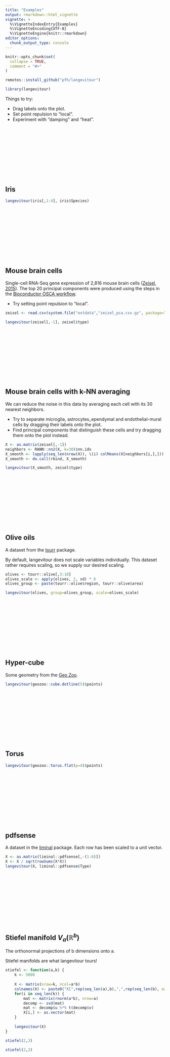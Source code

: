 ```yaml
---
title: "Examples"
output: rmarkdown::html_vignette
vignette: >
  %\VignetteIndexEntry{Examples}
  %\VignetteEncoding{UTF-8}
  %\VignetteEngine{knitr::rmarkdown}
editor_options: 
  chunk_output_type: console
---
```


<style>
h2,h3,h4 { margin-top: 200px; }
</style>

```r
knitr::opts_chunk$set(
  collapse = TRUE,
  comment = "#>"
)
```

```r
remotes::install_github("pfh/langevitour")
```

```r
library(langevitour)
```

Things to try:

* Drag labels onto the plot.
* Set point repulsion to "local".
* Experiment with "damping" and "heat".

## Iris

```r
langevitour(iris[,1:4], iris$Species)
```


## Mouse brain cells

Single-cell RNA-Seq gene expression of 2,816 mouse brain cells ([Zeisel, 2015](https://pubmed.ncbi.nlm.nih.gov/25700174/)). The top 20 principal components were produced using the steps in the [Bioconductor OSCA workflow](http://bioconductor.org/books/3.13/OSCA.workflows/zeisel-mouse-brain-strt-seq.html).

* Try setting point repulsion to "local".

```r
zeisel <- read.csv(system.file("extdata","zeisel_pca.csv.gz", package="langevitour"))

langevitour(zeisel[,-1], zeisel$type)
```


## Mouse brain cells with k-NN averaging

We can reduce the noise in this data by averaging each cell with its 30 nearest neighbors.

* Try to separate microglia, astrocytes_ependymal and endothelial-mural cells by dragging their labels onto the plot.
* Find principal components that distinguish these cells and try dragging them onto the plot instead.

```r
X <- as.matrix(zeisel[,-1])
neighbors <- RANN::nn2(X, k=30)$nn.idx
X_smooth <- lapply(seq_len(nrow(X)), \(i) colMeans(X[neighbors[i,],]))
X_smooth <- do.call(rbind, X_smooth)

langevitour(X_smooth, zeisel$type)
```



## Olive oils

A dataset from the [tourr](http://ggobi.github.io/tourr/) package.

By default, langevitour does not scale variables individually. This dataset rather requires scaling, so we supply our desired scaling.

```r
olives <- tourr::olive[,3:10]
olives_scale <- apply(olives, 2, sd) * 6
olives_group <- paste(tourr::olive$region, tourr::olive$area)

langevitour(olives, group=olives_group, scale=olives_scale)
```


## Hyper-cube

Some geometry from the [Geo Zoo](https://github.com/schloerke/geozoo).

```r
langevitour(geozoo::cube.dotline(5)$points)
```

## Torus

```r
langevitour(geozoo::torus.flat(p=4)$points)
```

## pdfsense

A dataset in the [liminal](https://sa-lee.github.io/liminal/) package. Each row has been scaled to a unit vector.

```r
X <- as.matrix(liminal::pdfsense[,-(1:6)])
X <- X / sqrt(rowSums(X*X))
langevitour(X, liminal::pdfsense$Type)
```

## Stiefel manifold $V_a(\mathbb{R}^b)$

The orthonormal projections of b dimensions onto a.

Stiefel manifolds are what langevitour tours!

```r
stiefel <- function(a,b) {
    k <- 5000
    
    X <- matrix(nrow=k, ncol=a*b)
    colnames(X) <- paste0("X[",rep(seq_len(a),b),",",rep(seq_len(b), each=a),"]")
    for(i in seq_len(k)) {
        mat <- matrix(rnorm(a*b), nrow=a)
        decomp <- svd(mat)
        mat <- decomp$u %*% t(decomp$v)
        X[i,] <- as.vector(mat)
    }
    
    langevitour(X)
}

stiefel(2,3)
```

```r
stiefel(2,2)
```